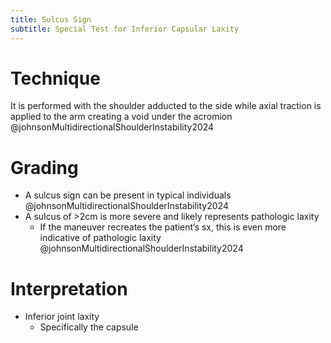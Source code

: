 ```yaml
---
title: Sulcus Sign
subtitle: Special Test for Inferior Capsular Laxity
---
```



# Technique

It is performed with the shoulder adducted to the side while axial traction is applied to the arm creating a void under the acromion @johnsonMultidirectionalShoulderInstability2024

# Grading

- A sulcus sign can be present in typical individuals @johnsonMultidirectionalShoulderInstability2024
- A sulcus of >2cm is more severe and likely represents pathologic laxity
    - If the maneuver recreates the patient's sx, this is even more indicative of pathologic laxity @johnsonMultidirectionalShoulderInstability2024

# Interpretation

- Inferior joint laxity
    - Specifically the capsule
